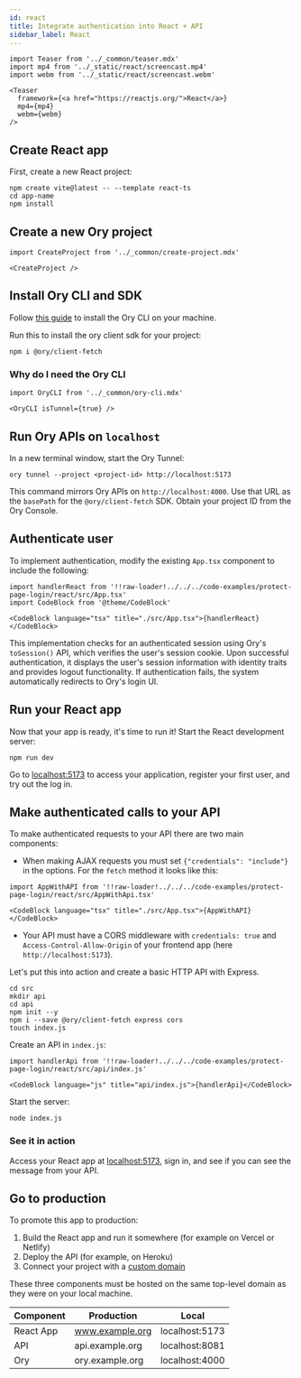 ```yaml
---
id: react
title: Integrate authentication into React + API
sidebar_label: React
---
```


```mdx-code-block
import Teaser from '../_common/teaser.mdx'
import mp4 from '../_static/react/screencast.mp4'
import webm from '../_static/react/screencast.webm'

<Teaser
  framework={<a href="https://reactjs.org/">React</a>}
  mp4={mp4}
  webm={webm}
/>
```

## Create React app

First, create a new React project:

```shell
npm create vite@latest -- --template react-ts
cd app-name
npm install
```

## Create a new Ory project

```mdx-code-block
import CreateProject from '../_common/create-project.mdx'

<CreateProject />
```

## Install Ory CLI and SDK

Follow [this guide](../../guides/cli/01_installation.mdx) to install the Ory CLI on your machine.

Run this to install the ory client sdk for your project:

```shell
npm i @ory/client-fetch
```

### Why do I need the Ory CLI

```mdx-code-block
import OryCLI from '../_common/ory-cli.mdx'

<OryCLI isTunnel={true} />
```

## Run Ory APIs on `localhost`

In a new terminal window, start the Ory Tunnel:

```shell
ory tunnel --project <project-id> http://localhost:5173
```

This command mirrors Ory APIs on `http://localhost:4000`. Use that URL as the `basePath` for the `@ory/client-fetch` SDK. Obtain
your project ID from the Ory Console.

## Authenticate user

To implement authentication, modify the existing `App.tsx` component to include the following:

```mdx-code-block
import handlerReact from '!!raw-loader!../../../code-examples/protect-page-login/react/src/App.tsx'
import CodeBlock from '@theme/CodeBlock'

<CodeBlock language="tsx" title="./src/App.tsx">{handlerReact}</CodeBlock>
```

This implementation checks for an authenticated session using Ory's `toSession()` API, which verifies the user's session cookie.
Upon successful authentication, it displays the user's session information with identity traits and provides logout functionality.
If authentication fails, the system automatically redirects to Ory's login UI.

## Run your React app

Now that your app is ready, it's time to run it! Start the React development server:

```shell
npm run dev
```

Go to [localhost:5173](http://localhost:5173/) to access your application, register your first user, and try out the log in.

## Make authenticated calls to your API

To make authenticated requests to your API there are two main components:

- When making AJAX requests you must set `{"credentials": "include"}` in the options. For the `fetch` method it looks like this:

```mdx-code-block
import AppWithAPI from '!!raw-loader!../../../code-examples/protect-page-login/react/src/AppWithApi.tsx'

<CodeBlock language="tsx" title="./src/App.tsx">{AppWithAPI}</CodeBlock>
```

- Your API must have a CORS middleware with `credentials: true` and `Access-Control-Allow-Origin` of your frontend app (here
  `http://localhost:5173`).

Let's put this into action and create a basic HTTP API with Express.

```shell
cd src
mkdir api
cd api
npm init --y
npm i --save @ory/client-fetch express cors
touch index.js
```

Create an API in `index.js`:

```mdx-code-block
import handlerApi from '!!raw-loader!../../../code-examples/protect-page-login/react/src/api/index.js'

<CodeBlock language="js" title="api/index.js">{handlerApi}</CodeBlock>
```

Start the server:

```shell
node index.js
```

### See it in action

Access your React app at [localhost:5173](http://localhost:5173/), sign in, and see if you can see the message from your API.

## Go to production

To promote this app to production:

1. Build the React app and run it somewhere (for example on Vercel or Netlify)
2. Deploy the API (for example, on Heroku)
3. Connect your project with a [custom domain](../../guides/custom-domains.mdx)

These three components must be hosted on the same top-level domain as they were on your local machine.

| Component | Production      | Local          |
| --------- | --------------- | -------------- |
| React App | www.example.org | localhost:5173 |
| API       | api.example.org | localhost:8081 |
| Ory       | ory.example.org | localhost:4000 |
